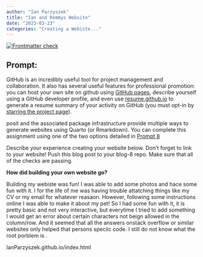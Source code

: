 ```yaml
---
author: "Ian Parzyszek"
title: "Ian and Remmys Website"
date: "2023-03-23"
categories: "Creating a Webiste..."
---
```


<!-- README.md is generated from README.Rmd. Please edit that file -->
<!-- badges: start -->
[![Frontmatter check](../../actions/workflows/check-yaml.yaml/badge.svg)](../../actions/workflows/check-yaml.yaml)
<!-- badges: end -->

## Prompt:

GitHub is an incredibly useful tool for project management and collaboration. It also has several useful features for professional promotion: you can host your own site on github using [GitHub pages](https://pages.github.com/), describe yourself using a GitHub developer profile, and even use [resume.github.io](http://resume.github.io/) to generate a resume summary of your activity on GitHub (you must opt-in by [starring the project page](https://github.com/resume/resume.github.com)). 

posit and the associated package infrastructure provide multiple ways to generate websites using Quarto (or Rmarkdown). You can complete this assignment using one of the two options detailed in [Prompt 8](https://stat585-at-isu.github.io/blog-2023/Prompts/Blog-8/Prompt.html)

Describe your experience creating your website below. Don't forget to link to your website! Push this blog post to your blog-8 repo. Make sure that all of the checks are passing.

**How did building your own website go?**

Building my webiste was fun! I was able to add some photos and hace some fun with it. I for the life of me was having trouble attatching things like my CV or my email for whatever reasaon. However, following some instructions online I was able to make it about my pet! So I had some fun with it, it is pretty basic and not very interactive, but everytime I tried to add something I would get an error about certain characters not beign allowed in the column/row. And it seemed that all the answers onstack overflow or similar websites only helped that persons speciic code. I still do not know what the root porblem is .

IanParzyszek.github.io/index.html
